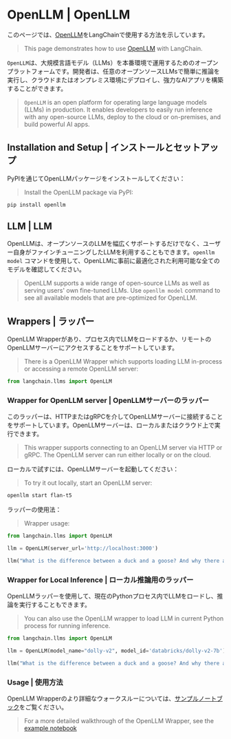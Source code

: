 # OpenLLM | OpenLLM

このページでは、[OpenLLM](https://github.com/bentoml/OpenLLM)をLangChainで使用する方法を示しています。

> This page demonstrates how to use [OpenLLM](https://github.com/bentoml/OpenLLM)
> with LangChain.

`OpenLLM`は、大規模言語モデル（LLMs）を本番環境で運用するためのオープンプラットフォームです。開発者は、任意のオープンソースLLMsで簡単に推論を実行し、クラウドまたはオンプレミス環境にデプロイし、強力なAIアプリを構築することができます。

> `OpenLLM` is an open platform for operating large language models (LLMs) in
> production. It enables developers to easily run inference with any open-source
> LLMs, deploy to the cloud or on-premises, and build powerful AI apps.

## Installation and Setup | インストールとセットアップ

PyPIを通じてOpenLLMパッケージをインストールしてください：

> Install the OpenLLM package via PyPI:

```bash
pip install openllm
```

## LLM | LLM

OpenLLMは、オープンソースのLLMを幅広くサポートするだけでなく、ユーザー自身がファインチューニングしたLLMを利用することもできます。`openllm model` コマンドを使用して、OpenLLMに事前に最適化された利用可能な全てのモデルを確認してください。

> OpenLLM supports a wide range of open-source LLMs as well as serving users' own
> fine-tuned LLMs. Use `openllm model` command to see all available models that
> are pre-optimized for OpenLLM.

## Wrappers | ラッパー

OpenLLM Wrapperがあり、プロセス内でLLMをロードするか、リモートのOpenLLMサーバーにアクセスすることをサポートしています。

> There is a OpenLLM Wrapper which supports loading LLM in-process or accessing a
> remote OpenLLM server:

```python
from langchain.llms import OpenLLM
```

### Wrapper for OpenLLM server | OpenLLMサーバーのラッパー

このラッパーは、HTTPまたはgRPCを介してOpenLLMサーバーに接続することをサポートしています。OpenLLMサーバーは、ローカルまたはクラウド上で実行できます。

> This wrapper supports connecting to an OpenLLM server via HTTP or gRPC. The
> OpenLLM server can run either locally or on the cloud.

ローカルで試すには、OpenLLMサーバーを起動してください：

> To try it out locally, start an OpenLLM server:

```bash
openllm start flan-t5
```

ラッパーの使用法：

> Wrapper usage:

```python
from langchain.llms import OpenLLM

llm = OpenLLM(server_url='http://localhost:3000')

llm("What is the difference between a duck and a goose? And why there are so many Goose in Canada?")
```

### Wrapper for Local Inference | ローカル推論用のラッパー

OpenLLMラッパーを使用して、現在のPythonプロセス内でLLMをロードし、推論を実行することもできます。

> You can also use the OpenLLM wrapper to load LLM in current Python process for
> running inference.

```python
from langchain.llms import OpenLLM

llm = OpenLLM(model_name="dolly-v2", model_id='databricks/dolly-v2-7b')

llm("What is the difference between a duck and a goose? And why there are so many Goose in Canada?")
```

### Usage | 使用方法

OpenLLM Wrapperのより詳細なウォークスルーについては、[サンプルノートブック](/docs/integrations/llms/openllm)をご覧ください。

> For a more detailed walkthrough of the OpenLLM Wrapper, see the
> [example notebook](/docs/integrations/llms/openllm)
